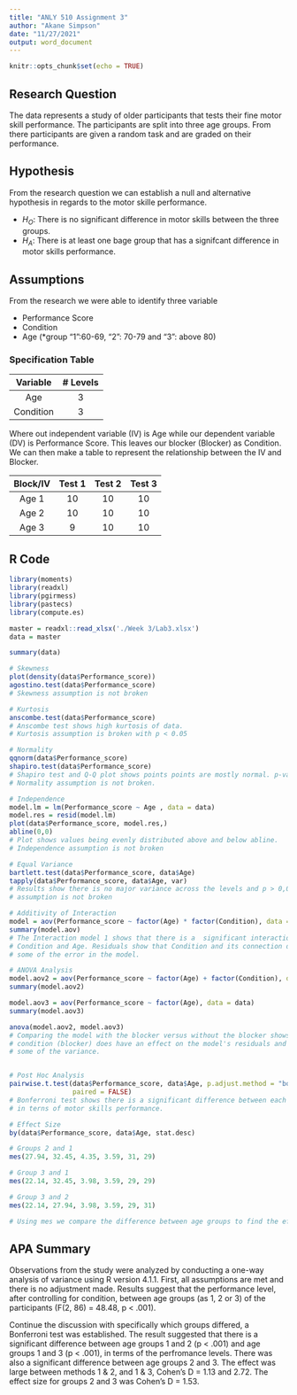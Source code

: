 ```yaml
---
title: "ANLY 510 Assignment 3"
author: "Akane Simpson"
date: "11/27/2021"
output: word_document
---
```


```r
knitr::opts_chunk$set(echo = TRUE)
```

## Research Question

The data represents a study of older participants that tests their fine motor skill performance. The participants are split into three age groups. From there participants are given a random task and are graded on their performance.


## Hypothesis

  From the research question we can establish a null and alternative hypothesis in regards to the motor skille performance. 
  
  - $H_O$: There is no significant difference in motor skills between the three groups. 
  - $H_A$: There is at least one bage group that has a signifcant difference in motor skills performance.
  
## Assumptions

  From the research we were able to identify three variable
  
  - Performance Score
  - Condition
  - Age (*group “1”:60-69, “2”: 70-79 and “3”: above 80)
  
### Specification Table
  
  |__Variable__   |__# Levels__   |
  |:---------:|:---------:|
  |Age        |3          |
  |Condition  |3          |
  
Where out independent variable (IV) is Age while our dependent variable (DV) is Performance Score. This leaves our blocker (Blocker) as Condition. We can then make a table to represent the relationship between the IV and Blocker. 
  
  |Block/IV   |Test 1     |Test 2     | Test 3      |
  |:---------:|:---------:|:---------:|:-----------:|
  |Age 1      |10         |10         |10           |
  |Age 2      |10         |10         |10           |
  |Age 3      |9          |10         |10           |

## R Code

```r
library(moments)
library(readxl)
library(pgirmess)
library(pastecs)
library(compute.es)

master = readxl::read_xlsx('./Week 3/Lab3.xlsx')
data = master

summary(data)

# Skewness
plot(density(data$Performance_score))
agostino.test(data$Performance_score)
# Skewness assumption is not broken

# Kurtosis
anscombe.test(data$Performance_score)
# Anscombe test shows high kurtosis of data. 
# Kurtosis assumption is broken with p < 0.05

# Normality
qqnorm(data$Performance_score)
shapiro.test(data$Performance_score)
# Shapiro test and Q-Q plot shows points points are mostly normal. p-value < 0,05
# Normality assumption is not broken.

# Independence
model.lm = lm(Performance_score ~ Age , data = data)
model.res = resid(model.lm)
plot(data$Performance_score, model.res,)
abline(0,0)
# Plot shows values being evenly distributed above and below abline. 
# Independence assumption is not broken

# Equal Variance
bartlett.test(data$Performance_score, data$Age)
tapply(data$Performance_score, data$Age, var)
# Results show there is no major variance across the levels and p > 0,05. Equal Variance
# assumption is not broken

# Additivity of Interaction
model = aov(Performance_score ~ factor(Age) * factor(Condition), data = data)
summary(model.aov)
# The Interaction model 1 shows that there is a  significant interaction between
# Condition and Age. Residuals show that Condition and its connection does explain
# some of the error in the model.

# ANOVA Analysis
model.aov2 = aov(Performance_score ~ factor(Age) + factor(Condition), data = data)
summary(model.aov2)

model.aov3 = aov(Performance_score ~ factor(Age), data = data)
summary(model.aov3)

anova(model.aov2, model.aov3)
# Comparing the model with the blocker versus without the blocker shows that
# condition (blocker) does have an effect on the model's residuals and explains
# some of the variance.


# Post Hoc Analysis
pairwise.t.test(data$Performance_score, data$Age, p.adjust.method = "bon", 
                paired = FALSE)
# Bonferroni test shows there is a significant difference between each age groups
# in terns of motor skills performance.

# Effect Size
by(data$Performance_score, data$Age, stat.desc)

# Groups 2 and 1
mes(27.94, 32.45, 4.35, 3.59, 31, 29)

# Group 3 and 1
mes(22.14, 32.45, 3.98, 3.59, 29, 29)

# Group 3 and 2
mes(22.14, 27.94, 3.98, 3.59, 29, 31)

# Using mes we compare the difference between age groups to find the effect size
```

## APA Summary

Observations from the study were analyzed by conducting a one-way analysis of variance using R version 4.1.1. First, all assumptions are met and there is no adjustment made. Results suggest that the performance level, after controlling for condition, between age groups (as 1, 2 or 3) of the participants (F(2, 86) = 48.48, p < .001).  
  
Continue the discussion with specifically which groups differed, a Bonferroni test was established. The result suggested that there is a significant difference between age groups 1 and 2 (p < .001) and age groups 1 and 3 (p < .001), in terms of the perfromance levels. There was also a significant difference between age groups 2 and 3. The effect was large between methods 1 & 2, and 1 & 3, Cohen’s D = 1.13 and 2.72. The effect size for groups 2 and 3 was Cohen's D = 1.53.  
